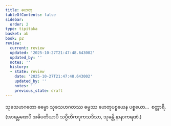 ```yaml
---
title: ဟေတု
tableOfContents: false
sidebar:
  order: 2
type: tipitaka
basket: ab
book: p2
review:
  current: review
  updated: '2025-10-27T21:47:48.643002'
  updated_by: ''
  notes: ''
  history:
  - state: review
    date: '2025-10-27T21:47:48.643002'
    updated_by: ''
    notes: ''
    previous_state: draft
---
```



<ReviewStatus review={frontmatter.review} showDetails={true} />

<HypothesisAnnotation frontmatter={frontmatter} />

<DynamicBreadcrumb />

<Division number="170" book="p2" e="ch" v="38" p="433">

<Paragraph number="4448" book="p2">
သုခသဟဂတော ဓမ္မော သုခသဟဂတဿ ဓမ္မဿ ဟေတုပစ္စယေန ပစ္စယော…  စတ္တာရိ. (အာရမ္မဏေပိ အဓိပတိယာပိ သပ္ပီတိကဒုကသဒိသာ, သုခန္တိ နာနာကရဏံ.)
</Paragraph>
</Division>